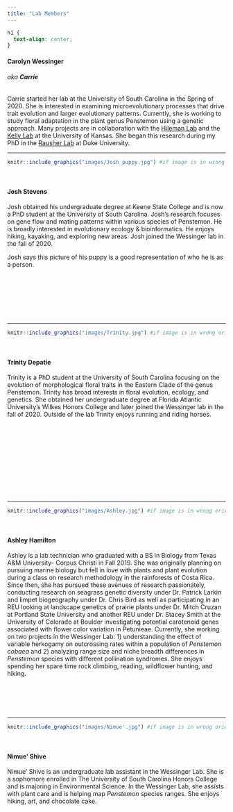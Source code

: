 ```yaml
---
title: "Lab Members"
---
```

```css
h1 {
  text-align: center;
}
```

#### Carolyn Wessinger 
###### aka **Carrie**


Carrie started her lab at the University of South Carolina in the Spring of 2020. She is interested in examining microevolutionary processes that drive trait evolution and larger evolutionary patterns. Currently, she is working to study floral adaptation in the plant genus Penstemon using a genetic approach. Many projects are in collaboration with the [Hileman Lab](http://www.hilemanlab.org/) and the [Kelly Lab](http://eeb.ku.edu/sites/eeb.ku.edu/files/files/jkk/index.html) at the University of Kansas. She began this research during my PhD in the [Rausher Lab](http://people.duke.edu/~mrausher/) at Duke University.  

***
```r
knitr::include_graphics("images/Josh_puppy.jpg") #if image is in wrong orientation, use image editor to flip it and save as tif in the correct folder
```
<br>

#### Josh Stevens

Josh obtained his undergraduate degree at Keene State College and is now a PhD student at the University of South Carolina. Josh's research focuses on gene flow and mating patterns within various species of Penstemon. He is broadly interested in evolutionary ecology & bioinformatics. He enjoys hiking, kayaking, and exploring new areas. Josh joined the Wessinger lab in the fall of 2020. 

Josh says this picture of his puppy is a good representation of who he is as a person.

<br><br><br>

<br><br>


***
```r
knitr::include_graphics("images/Trinity.jpg") #if image is in wrong orientation, use image editor to flip it and save as tif in the correct folder
```
<br>

#### Trinity Depatie

Trinity is a PhD student at the University of South Carolina focusing on the evolution of morphological floral traits in the Eastern Clade of the genus Penstemon. Trinity has broad interests in floral evolution, ecology, and genetics. She obtained her undergraduate degree at Florida Atlantic University’s Wilkes Honors College and later joined the Wessinger lab in the fall of 2020. Outside of the lab Trinity enjoys running and riding horses. 

<br><br><br>

<br><br><br>

<br><br>

*** 

```r
knitr::include_graphics("images/Ashley.jpg") #if image is in wrong orientation, use image editor to flip it and save as tif in the correct folder
```

<br>

#### Ashley Hamilton


Ashley is a lab technician who graduated with a BS in Biology from Texas A&M University- Corpus Christi in Fall 2019. She was originally planning on pursuing marine biology but fell in love with plants and plant evolution during a class on research methodology in the rainforests of Costa Rica. Since then, she has pursued these avenues of research passionately, conducting research on seagrass genetic diversity under Dr. Patrick Larkin and limpet biogeography under Dr. Chris Bird as well as participating in an REU looking at landscape genetics of prairie plants under Dr. Mitch Cruzan at Portland State University and another REU under Dr. Stacey Smith at the University of Colorado at Boulder investigating potential carotenoid genes associated with flower color variation in Petunieae. Currently, she working on two projects in the Wessinger Lab: 1) understanding the effect of variable herkogamy on outcrossing rates within a population of *Penstemon cobaea* and 2) analyzing range size and niche breadth differences in *Penstemon* species with different pollination syndromes. She enjoys spending her spare time rock climbing, reading, wildflower hunting, and hiking.

<br><br>

<br>

*** 

```r
knitr::include_graphics("images/Nimue'.jpg") #if image is in wrong orientation, use image editor to flip it and save as tif in the correct folder
```

<br>

#### Nimue' Shive 

Nimue’ Shive is an undergraduate lab assistant in the Wessinger Lab. She is a sophomore enrolled in The University of South Carolina Honors College and is majoring in Environmental Science. In the Wessinger Lab, she assists with plant care and is helping map *Penstemon* species ranges. She enjoys hiking, art, and chocolate cake.
